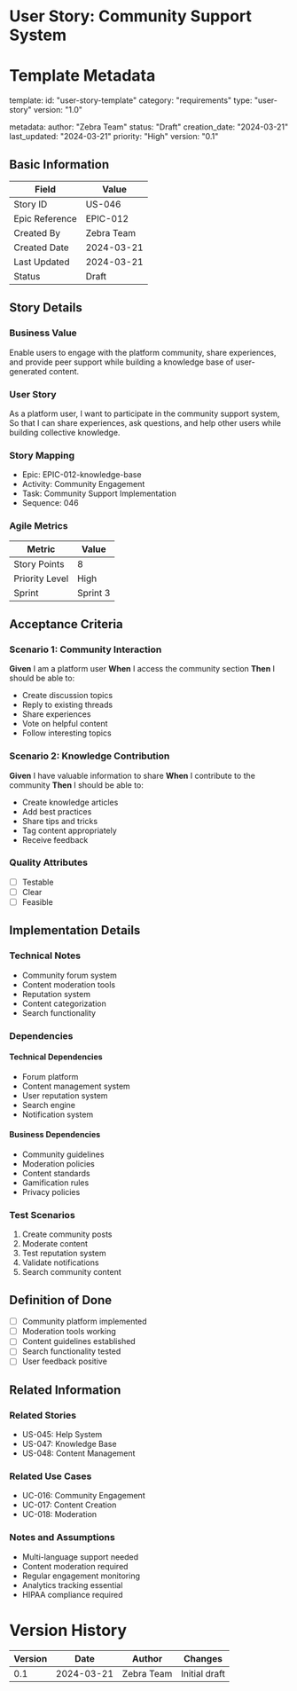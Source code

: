 # User Story: Community Support System

# Template Metadata
template:
  id: "user-story-template"
  category: "requirements"
  type: "user-story"
  version: "1.0"

metadata:
  author: "Zebra Team"
  status: "Draft"
  creation_date: "2024-03-21"
  last_updated: "2024-03-21"
  priority: "High"
  version: "0.1"

## Basic Information
| Field | Value |
|-------|-------|
| Story ID | US-046 |
| Epic Reference | EPIC-012 |
| Created By | Zebra Team |
| Created Date | 2024-03-21 |
| Last Updated | 2024-03-21 |
| Status | Draft |

## Story Details
### Business Value
Enable users to engage with the platform community, share experiences, and provide peer support while building a knowledge base of user-generated content.

### User Story
As a platform user,
I want to participate in the community support system,
So that I can share experiences, ask questions, and help other users while building collective knowledge.

### Story Mapping
- Epic: EPIC-012-knowledge-base
- Activity: Community Engagement
- Task: Community Support Implementation
- Sequence: 046

### Agile Metrics
| Metric | Value |
|--------|-------|
| Story Points | 8 |
| Priority Level | High |
| Sprint | Sprint 3 |

## Acceptance Criteria
### Scenario 1: Community Interaction
**Given** I am a platform user
**When** I access the community section
**Then** I should be able to:
- Create discussion topics
- Reply to existing threads
- Share experiences
- Vote on helpful content
- Follow interesting topics

### Scenario 2: Knowledge Contribution
**Given** I have valuable information to share
**When** I contribute to the community
**Then** I should be able to:
- Create knowledge articles
- Add best practices
- Share tips and tricks
- Tag content appropriately
- Receive feedback

### Quality Attributes
- [ ] Testable
- [ ] Clear
- [ ] Feasible

## Implementation Details
### Technical Notes
- Community forum system
- Content moderation tools
- Reputation system
- Content categorization
- Search functionality

### Dependencies
#### Technical Dependencies
- Forum platform
- Content management system
- User reputation system
- Search engine
- Notification system

#### Business Dependencies
- Community guidelines
- Moderation policies
- Content standards
- Gamification rules
- Privacy policies

### Test Scenarios
1. Create community posts
2. Moderate content
3. Test reputation system
4. Validate notifications
5. Search community content

## Definition of Done
- [ ] Community platform implemented
- [ ] Moderation tools working
- [ ] Content guidelines established
- [ ] Search functionality tested
- [ ] User feedback positive

## Related Information
### Related Stories
- US-045: Help System
- US-047: Knowledge Base
- US-048: Content Management

### Related Use Cases
- UC-016: Community Engagement
- UC-017: Content Creation
- UC-018: Moderation

### Notes and Assumptions
- Multi-language support needed
- Content moderation required
- Regular engagement monitoring
- Analytics tracking essential
- HIPAA compliance required

# Version History
| Version | Date | Author | Changes |
|---------|------|--------|----------|
| 0.1 | 2024-03-21 | Zebra Team | Initial draft |